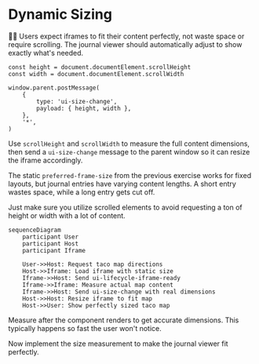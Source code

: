 # Dynamic Sizing

👨‍💼 Users expect iframes to fit their content perfectly, not waste space or require scrolling. The journal viewer should automatically adjust to show exactly what's needed.

```tsx
const height = document.documentElement.scrollHeight
const width = document.documentElement.scrollWidth

window.parent.postMessage(
	{
		type: 'ui-size-change',
		payload: { height, width },
	},
	'*',
)
```

Use `scrollHeight` and `scrollWidth` to measure the full content dimensions, then send a `ui-size-change` message to the parent window so it can resize the iframe accordingly.

The static `preferred-frame-size` from the previous exercise works for fixed layouts, but journal entries have varying content lengths. A short entry wastes space, while a long entry gets cut off.

<callout-warning>
	Just make sure you utilize scrolled elements to avoid requesting a ton of
	height or width with a lot of content.
</callout-warning>

```mermaid
sequenceDiagram
    participant User
    participant Host
    participant Iframe

    User->>Host: Request taco map directions
    Host->>Iframe: Load iframe with static size
    Iframe->>Host: Send ui-lifecycle-iframe-ready
    Iframe->>Iframe: Measure actual map content
    Iframe->>Host: Send ui-size-change with real dimensions
    Host->>Host: Resize iframe to fit map
    Host->>User: Show perfectly sized taco map
```

<callout-info>
	Measure after the component renders to get accurate dimensions. This typically
	happens so fast the user won't notice.
</callout-info>

Now implement the size measurement to make the journal viewer fit perfectly.
